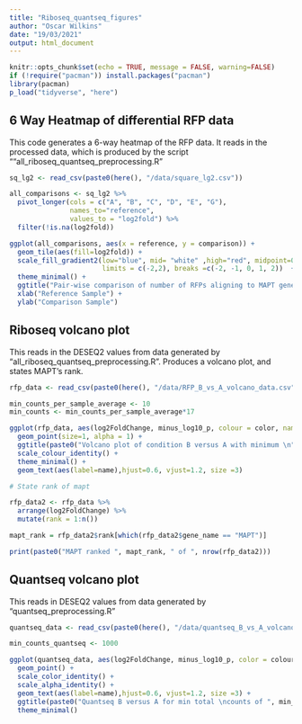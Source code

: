 ```yaml
---
title: "Riboseq_quantseq_figures"
author: "Oscar Wilkins"
date: "19/03/2021"
output: html_document
---
```


```r
knitr::opts_chunk$set(echo = TRUE, message = FALSE, warning=FALSE)
if (!require("pacman")) install.packages("pacman")
library(pacman)
p_load("tidyverse", "here")
```

## 6 Way Heatmap of differential RFP data

This code generates a 6-way heatmap of the RFP data. It reads in the processed data, which is produced by the script ""all_riboseq_quantseq_preprocessing.R" 

```r

sq_lg2 <- read_csv(paste0(here(), "/data/square_lg2.csv"))

all_comparisons <- sq_lg2 %>%
  pivot_longer(cols = c("A", "B", "C", "D", "E", "G"), 
               names_to="reference",
               values_to = "log2fold") %>%
  filter(!is.na(log2fold))

ggplot(all_comparisons, aes(x = reference, y = comparison)) + 
  geom_tile(aes(fill=log2fold)) +
  scale_fill_gradient2(low="blue", mid= "white" ,high="red", midpoint=0,
                       limits = c(-2,2), breaks =c(-2, -1, 0, 1, 2))  +
  theme_minimal() +
  ggtitle("Pair-wise comparison of number of RFPs aligning to MAPT gene") +
  xlab("Reference Sample") +
  ylab("Comparison Sample")

```

## Riboseq volcano plot

This reads in the DESEQ2 values from data generated by "all_riboseq_quantseq_preprocessing.R". Produces a volcano plot, and states MAPT's rank.

```r

rfp_data <- read_csv(paste0(here(), "/data/RFP_B_vs_A_volcano_data.csv"))

min_counts_per_sample_average <- 10
min_counts <- min_counts_per_sample_average*17

ggplot(rfp_data, aes(log2FoldChange, minus_log10_p, colour = color, name=name)) +
  geom_point(size=1, alpha = 1) +
  ggtitle(paste0("Volcano plot of condition B versus A with minimum \n", min_counts, " counts total across 17 samples")) +
  scale_colour_identity() +
  theme_minimal() +
  geom_text(aes(label=name),hjust=0.6, vjust=1.2, size =3)

# State rank of mapt

rfp_data2 <- rfp_data %>%
  arrange(log2FoldChange) %>%
  mutate(rank = 1:n())

mapt_rank = rfp_data2$rank[which(rfp_data2$gene_name == "MAPT")]

print(paste0("MAPT ranked ", mapt_rank, " of ", nrow(rfp_data2)))

```


## Quantseq volcano plot

This reads in DESEQ2 values from data generated by "quantseq_preprocessing.R"

```r

quantseq_data <- read_csv(paste0(here(), "/data/quantseq_B_vs_A_volcano_data.csv"))

min_counts_quantseq <- 1000

ggplot(quantseq_data, aes(log2FoldChange, minus_log10_p, color = colour2, alpha =1, name = name)) +
  geom_point() +
  scale_color_identity() +
  scale_alpha_identity() +
  geom_text(aes(label=name),hjust=0.6, vjust=1.2, size =3) +
  ggtitle(paste0("Quantseq B versus A for min total \ncounts of ", min_counts_quantseq, " across 18 samples")) +
  theme_minimal()

```
